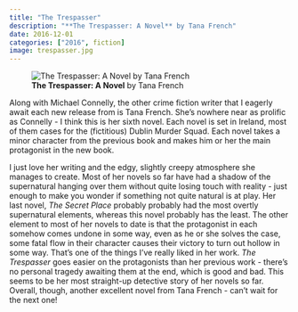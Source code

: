```yaml
---
title: "The Trespasser"
description: "**The Trespasser: A Novel** by Tana French"
date: 2016-12-01
categories: ["2016", fiction]
image: trespasser.jpg
---
```

![**The Trespasser: A Novel** by Tana French](trespasser.jpg){fig-align="left"}

 Along with Michael Connelly, the other crime fiction writer that I eagerly await each new release from is Tana French. She's nowhere near as prolific as Connelly - I think this is her sixth novel. Each novel is set in Ireland, most of them cases for the (fictitious) Dublin Murder Squad. Each novel takes a minor character from the previous book and makes him or her the main protagonist in the new book.

I just love her writing and the edgy, slightly creepy atmosphere she manages to create. Most of her novels so far have had a shadow of the supernatural hanging over them without quite losing touch with reality - just enough to make you wonder if something not quite natural is at play. Her last novel, *The Secret Place* probably probably had the most overtly supernatural elements, whereas this novel probably has the least. The other element to most of her novels to date is that the protagonist in each somehow comes undone in some way, even as he or she solves the case, some fatal flow in their character causes their victory to turn out hollow in some way. That's one of the things I've really liked in her work. *The Trespasser* goes easier on the protagonists than her previous work - there's no personal tragedy awaiting them at the end, which is good and bad. This seems to be her most straight-up detective story of her novels so far.
Overall, though, another excellent novel from Tana French - can't wait for the next one!